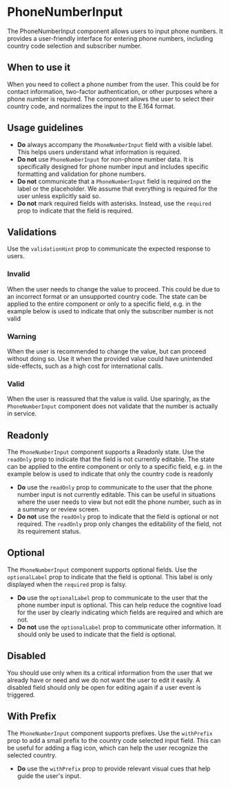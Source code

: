 
<Meta of={Stories} />

# PhoneNumberInput

<Status variant="experimental" />

The PhoneNumberInput component allows users to input phone numbers.
It provides a user-friendly interface for entering phone numbers, including country code selection and subscriber number.


<Story of={Stories.Base} />
<Props />

## When to use it

When you need to collect a phone number from the user. This could be for contact information, two-factor authentication, or other purposes where a phone number is required.
The component allows the user to select their country code, and normalizes the input to the E.164 format.

## Usage guidelines

- **Do** always accompany the `PhoneNumberInput` field with a visible label. This helps users understand what information is required.
- **Do not** use `PhoneNumberInput` for non-phone number data. It is specifically designed for phone number input and includes specific formatting and validation for phone numbers.
- **Do not** communicate that a `PhoneNumberInput` field is required on the label or the placeholder. We assume that everything is required for the user unless explicitly said so.
- **Do not** mark required fields with asterisks. Instead, use the `required` prop to indicate that the field is required.

## Validations

Use the `validationHint` prop to communicate the expected response to users.

### Invalid

When the user needs to change the value to proceed. This could be due to an incorrect format or an unsupported country code.
The state can be applied to the entire component or only to a specific field, e.g. in the example below is used to indicate that only the subscriber number is not valid

<Story of={Stories.Invalid} />

### Warning

When the user is recommended to change the value, but can proceed without doing so. Use it when the provided value could have unintended side-effects, such as a high cost for international calls.

<Story of={Stories.Warning} />

### Valid

When the user is reassured that the value is valid. Use sparingly, as the `PhoneNumberInput` component does not validate that the number is actually in service.

<Story of={Stories.Valid} />

## Readonly

The `PhoneNumberInput` component supports a Readonly state. Use the `readOnly` prop to indicate that the field is not currently editable.
The state can be applied to the entire component or only to a specific field, e.g. in the example below is used to indicate that only the country code is readonly

- **Do** use the `readOnly` prop to communicate to the user that the phone number input is not currently editable. This can be useful in situations where the user needs to view but not edit the phone number, such as in a summary or review screen.
- **Do not** use the `readOnly` prop to indicate that the field is optional or not required. The `readOnly` prop only changes the editability of the field, not its requirement status.

<Story of={Stories.Readonly} />

## Optional

The `PhoneNumberInput` component supports optional fields. Use the `optionalLabel` prop to indicate that the field is optional. This label is only displayed when the `required` prop is falsy.

- **Do** use the `optionalLabel` prop to communicate to the user that the phone number input is optional. This can help reduce the cognitive load for the user by clearly indicating which fields are required and which are not.
- **Do not** use the `optionalLabel` prop to communicate other information. It should only be used to indicate that the field is optional.

<Story of={Stories.Optional} />

## Disabled

You should use only when its a critical information from the user that we
already have or need and we do not want the user to edit it easily. A disabled
field should only be open for editing again if a user event is triggered.

<Story of={Stories.Disabled} />

## With Prefix

The `PhoneNumberInput` component supports prefixes. Use the `withPrefix` prop to add a small prefix to the country code selected input field. This can be useful for adding a flag icon, which can help the user recognize the selected country.

- **Do** use the `withPrefix` prop to provide relevant visual cues that help guide the user's input.

<Story of={Stories.WithPrefix} />